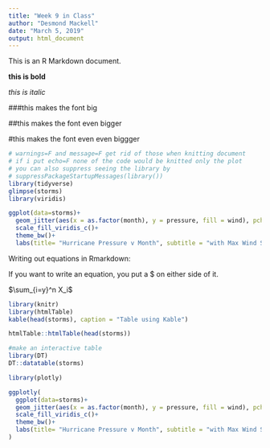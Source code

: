```yaml
---
title: "Week 9 in Class"
author: "Desmond Mackell"
date: "March 5, 2019"
output: html_document
---
```


This is an R Markdown document. 

**this is bold**

*this is italic*

###this makes the font big

##this makes the font even bigger

#this makes the font even even biggger

```r
# warnings=F and message=F get rid of those when knitting document
# if i put echo=F none of the code would be knitted only the plot
# you can also suppress seeing the library by 
# suppressPackageStartupMessages(library())
library(tidyverse)
glimpse(storms)
library(viridis)

ggplot(data=storms)+
  geom_jitter(aes(x = as.factor(month), y = pressure, fill = wind), pch = 21, alpha = .05)+
  scale_fill_viridis_c()+
  theme_bw()+
  labs(title= "Hurricane Pressure v Month", subtitle = "with Max Wind Speed", x = "Month")

```

Writing out equations in Rmarkdown: 

If you want to write an equation, you put a $ on either side of it. 

$\sum_{i=y}^n X_i$

```r
library(knitr)
library(htmlTable)
kable(head(storms), caption = "Table using Kable")

htmlTable::htmlTable(head(storms))

#make an interactive table 
library(DT)
DT::datatable(storms)

```

```r
library(plotly)

ggplotly(
  ggplot(data=storms)+
  geom_jitter(aes(x = as.factor(month), y = pressure, fill = wind), pch = 21, alpha = .05)+
  scale_fill_viridis_c()+
  theme_bw()+
  labs(title= "Hurricane Pressure v Month", subtitle = "with Max Wind Speed", x = "Month")
)
```

